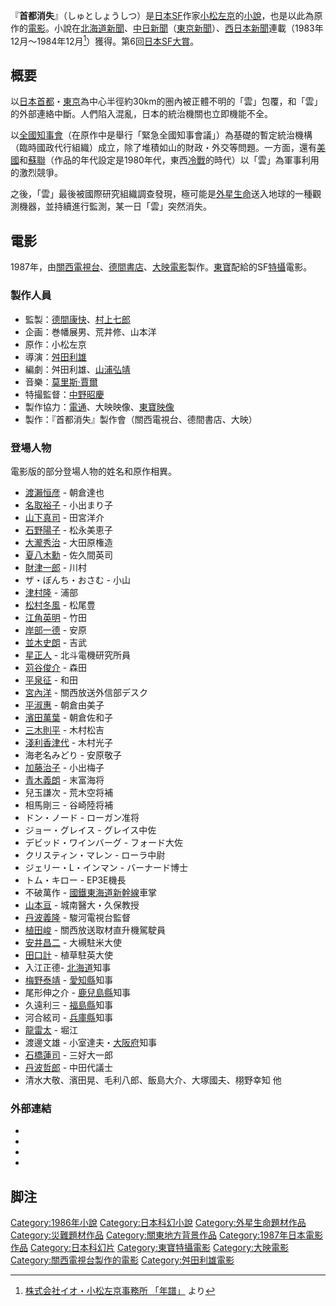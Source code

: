 {{refimprove|time=2016-02-25T02:52:19+00:00}}
『'''首都消失'''』（しゅとしょうしつ）是[[日本|日本]]SF作家[[小松左京|小松左京]]的[[小說|小說]]，也是以此為原作的[[電影|電影]]。小說在[[北海道新聞|北海道新聞]]、[[中日新聞|中日新聞]]（[[東京新聞|東京新聞]]）、[[西日本新聞|西日本新聞]]連載（1983年12月～1984年12月<ref>[http://www.iocorp.co.jp/chronicle/sktable.htm 株式会社イオ・小松左京事務所 「年譜」] {{Wayback|url=http://www.iocorp.co.jp/chronicle/sktable.htm |date=20160305004636 }} より</ref>）獲得。第6回[[日本SF大賞|日本SF大賞]]。

== 概要 ==
以[[日本|日本]][[首都|首都]]・[[東京|東京]]為中心半徑約30km的圏內被正體不明的「雲」包覆，和「雲」的外部連絡中斷。人們陷入混亂，日本的統治機關也立即機能不全。

以[[全國知事會|全國知事會]]（在原作中是舉行「緊急全國知事會議」）為基礎的暫定統治機構（臨時國政代行組織）成立，除了堆積如山的財政・外交等問題。一方面，還有[[美國|美國]]和[[蘇聯|蘇聯]]（作品的年代設定是1980年代，東西[[冷戰|冷戰]]的時代）以「雲」為軍事利用的激烈競爭。

之後，「雲」最後被國際研究組織調查發現，極可能是[[外星生命|外星生命]]送入地球的一種觀測機器，並持續進行監測，某一日「雲」突然消失。

== 電影 ==
{{Infobox_Film
| name          = 首都消失
| original_name = 首都消失
| image         = 
| director      =[[舛田利雄|舛田利雄]]
| producer      =[[德間康快|德間康快]]<br />[[村上七郎|村上七郎]]
| writer        =[[山浦弘靖|山浦弘靖]]<br />舛田利雄
| starring      = [[渡瀬恒彦|渡瀬恒彦]]<br />[[名取裕子|名取裕子]]<br />[[山下真司|山下真司]]<br />[[夏八木勳|夏八木勳]]<br />[[大瀧秀治|大瀧秀治]]<br />[[丹波哲郎|丹波哲郎]]
| music         =[[莫里斯·賈爾|莫里斯·賈爾]] 
| cinematography = 飯村雅彦
| editing        = 谷口登司夫
| production_company = [[關西電視台|關西電視台]]<br />[[德間書店|德間書店]]<br />[[大映|大映電影]]
| distributor    =[[東寶|東寶]] 
| released        = {{flagicon|Japan}} 1987年1月17日 
| runtime         =120分鐘
| language        =[[日語|日語]]
| gross           = 7.6億圓
| imdb_id= 0094160
}}

1987年，由[[關西電視台|關西電視台]]、[[德間書店|德間書店]]、[[大映|大映電影]]製作。[[東寶|東寶]]配給的SF[[特攝|特攝]]電影。

=== 製作人員 ===
* 監製：[[德間康快|德間康快]]、[[村上七郎|村上七郎]]
* 企画：巻幡展男、荒井修、山本洋
* 原作：小松左京
* 導演：[[舛田利雄|舛田利雄]]
* 編劇：舛田利雄、[[山浦弘靖|山浦弘靖]]
* 音樂：[[莫里斯·賈爾|莫里斯·賈爾]]
* 特撮監督：[[中野昭慶|中野昭慶]]
* 製作協力：[[電通|電通]]、大映映像、[[東寶映像美術|東寶映像]]
* 製作：『首都消失』製作會（關西電視台、德間書店、大映）

=== 登場人物 ===
電影版的部分登場人物的姓名和原作相異。
* [[渡瀨恒彦|渡瀨恒彦]] - 朝倉達也
* [[名取裕子|名取裕子]] - 小出まり子
* [[山下真司|山下真司]] - 田宮洋介
* [[石野陽子|石野陽子]] - 松永美恵子
* [[大瀧秀治|大瀧秀治]] - 大田原権造
* [[夏八木勳|夏八木勳]] - 佐久間英司
* [[財津一郎|財津一郎]] - 川村
* ザ・ぼんち・おさむ - 小山
* [[津村隆|津村隆]] - 浦部
* [[松村冬風|松村冬風]] - 松尾豊
* [[江角英明|江角英明]] - 竹田
* [[岸部一德|岸部一德]] - 安原
* [[並木史朗|並木史朗]] - 吉武
* [[星正人|星正人]] - 北斗電機研究所員
* [[苅谷俊介|苅谷俊介]] - 森田
* [[平泉成|平泉征]] - 和田
* [[宮內洋|宮內洋]] - 關西放送外信部デスク
* [[平淑惠|平淑惠]] - 朝倉由美子
* [[濱田萬葉|濱田萬葉]] - 朝倉佐和子
* [[三木則平|三木則平]] - 木村松吉
* [[淺利香津代|淺利香津代]] - 木村光子
* 海老名みどり - 安原敬子
* [[加藤治子|加藤治子]] - 小出梅子
* [[青木義朗|青木義朗]] - 末富海将
* 兒玉謙次 - 荒木空将補
* 相馬剛三 - 谷崎陸将補
* ドン・ノード - ローガン准将
* ジョー・グレイス - グレイス中佐
* デビッド・ワインバーグ - フォード大佐
* クリスティン・マレン - ローラ中尉
* ジェリー・L・インマン - バーナード博士
* トム・キロー - EP3E機長
* 不破萬作 - [[日本國有鐵道|國鐵]][[東海道新幹線|東海道新幹線]]車掌
* [[山本亘|山本亘]] - 城南醫大・久保教授
* [[丹波義隆|丹波義隆]] - 駿河電視台監督
* [[植田峻|植田峻]] - 關西放送取材直升機駕駛員
* [[安井昌二|安井昌二]] - 大槻駐米大使
* [[田口計|田口計]] - 植草駐英大使
* 入江正德- [[北海道|北海道]]知事
* [[梅野泰靖|梅野泰靖]] - [[愛知縣|愛知縣]]知事
* 尾形伸之介 - [[鹿兒島縣|鹿兒島縣]]知事
* 久遠利三 - [[福島縣|福島縣]]知事
* 河合絃司 - [[兵庫縣|兵庫縣]]知事
* [[龍雷太|龍雷太]] - 堀江
* 渡邊文雄 - 小室達夫・[[大阪府|大阪府]]知事
* [[石橋蓮司|石橋蓮司]] - 三好大一郎
* [[丹波哲郎|丹波哲郎]] - 中田代議士
* 清水大敬、濱田晃、毛利八郎、飯島大介、大塚國夫、栩野幸知 他

=== 外部連結 ===
* {{Movielink|allcinema|86079|首都消失}}
* {{Movielink|kinejun|17776|首都消失}}
* {{Movielink|allmovie|176425|Shuto Shoshitsu}}
* {{Movielink|imdb|0094160|Shuto shôshitsu}}

== 脚注 ==
<references/>

{{DEFAULTSORT:Shuto Shoshitsu}}
[[Category:1986年小說|Category:1986年小說]]
[[Category:日本科幻小說|Category:日本科幻小說]]
[[Category:外星生命題材作品|Category:外星生命題材作品]]
[[Category:災難題材作品|Category:災難題材作品]]
[[Category:關東地方背景作品|Category:關東地方背景作品]]
[[Category:1987年日本電影作品|Category:1987年日本電影作品]]
[[Category:日本科幻片|Category:日本科幻片]]
[[Category:東寶特攝電影|Category:東寶特攝電影]]
[[Category:大映電影|Category:大映電影]]
[[Category:關西電視台製作的電影|Category:關西電視台製作的電影]]
[[Category:舛田利雄電影|Category:舛田利雄電影]]